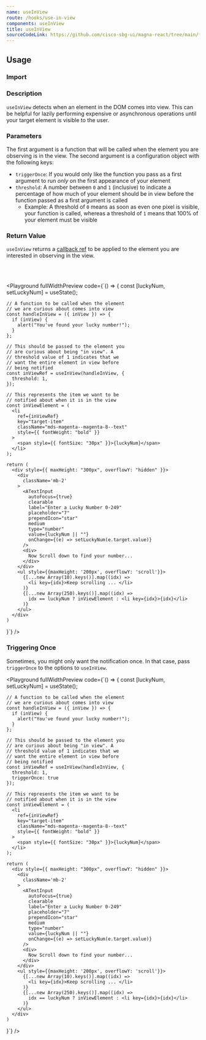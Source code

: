 ```yaml
---
name: useInView
route: /hooks/use-in-view
components: useInView
title: useInView
sourceCodeLink: https://github.com/cisco-sbg-ui/magna-react/tree/main/framework/hooks/useInView
---
```


## Usage

### Import

<ComponentImport components="useInView" />

### Description

`useInView` detects when an element in the DOM comes into view. This can be helpful for lazily performing expensive or asynchronous operations until your target element is visible to the user.

### Parameters

The first argument is a function that will be called when the element you are observing is in the view. The second argument is a configuration object with the following keys:

- `triggerOnce`: If you would only like the function you pass as a first argument to run _only_ on the first appearance of your element
- `threshold`: A number between `0` and `1` (inclusive) to indicate a percentage of how much of your element should be in view before the function passed as a first argument is called
  - Example: A threshold of `0` means as soon as even one pixel is visible, your function is called, whereas a threshold of `1` means that 100% of your element must be visible

### Return Value

`useInView` returns a [callback ref](https://reactjs.org/docs/refs-and-the-dom.html#callback-refs) to be applied to the element you are interested in observing in the view.

<br />
<br />

<Playground
  fullWidthPreview
  code={`() => {
    const [luckyNum, setLuckyNum] = useState();

    // A function to be called when the element
    // we are curious about comes into view
    const handleInView = ({ inView }) => {
      if (inView) {
        alert("You've found your lucky number!");
      }
    };

    // This should be passed to the element you
    // are curious about being "in view". A
    // threshold value of 1 indicates that we
    // want the entire element in view before
    // being notified
    const inViewRef = useInView(handleInView, {
      threshold: 1,
    });

    // This represents the item we want to be
    // notified about when it is in the view
    const inViewElement = (
      <li
        ref={inViewRef}
        key="target-item"
        className="mds-magenta--magenta-8--text"
        style={{ fontWeight: "bold" }}
      >
        <span style={{ fontSize: "30px" }}>{luckyNum}</span>
      </li>
    );

    return (
      <div style={{ maxHeight: "300px", overflowY: "hidden" }}>
        <div
          className='mb-2'
        >
          <ATextInput
            autoFocus={true}
            clearable
            label="Enter a Lucky Number 0-249"
            placeholder="7"
            prependIcon="star"
            medium
            type="number"
            value={luckyNum || ""}
            onChange={(e) => setLuckyNum(e.target.value)}
          />
          <div>
            Now Scroll down to find your number...
          </div>
        </div>
        <ul style={{maxHeight: '200px', overflowY: 'scroll'}}>
          {[...new Array(10).keys()].map((idx) =>
            <li key={idx}>Keep scrolling ... </li>
          )}
          {[...new Array(250).keys()].map((idx) =>
            idx == luckyNum ? inViewElement : <li key={idx}>{idx}</li>
          )}
        </ul>
      </div>
    )

}`}
/>

### Triggering Once

Sometimes, you might only want the notification once. In that case, pass `triggerOnce` to the options to `useInView`.

<Playground
  fullWidthPreview
  code={`() => {
    const [luckyNum, setLuckyNum] = useState();

    // A function to be called when the element
    // we are curious about comes into view
    const handleInView = ({ inView }) => {
      if (inView) {
        alert("You've found your lucky number!");
      }
    };

    // This should be passed to the element you
    // are curious about being "in view". A
    // threshold value of 1 indicates that we
    // want the entire element in view before
    // being notified
    const inViewRef = useInView(handleInView, {
      threshold: 1,
      triggerOnce: true
    });

    // This represents the item we want to be
    // notified about when it is in the view
    const inViewElement = (
      <li
        ref={inViewRef}
        key="target-item"
        className="mds-magenta--magenta-8--text"
        style={{ fontWeight: "bold" }}
      >
        <span style={{ fontSize: "30px" }}>{luckyNum}</span>
      </li>
    );

    return (
      <div style={{ maxHeight: "300px", overflowY: "hidden" }}>
        <div
          className='mb-2'
        >
          <ATextInput
            autoFocus={true}
            clearable
            label="Enter a Lucky Number 0-249"
            placeholder="7"
            prependIcon="star"
            medium
            type="number"
            value={luckyNum || ""}
            onChange={(e) => setLuckyNum(e.target.value)}
          />
          <div>
            Now Scroll down to find your number...
          </div>
        </div>
        <ul style={{maxHeight: '200px', overflowY: 'scroll'}}>
          {[...new Array(10).keys()].map((idx) =>
            <li key={idx}>Keep scrolling ... </li>
          )}
          {[...new Array(250).keys()].map((idx) =>
            idx == luckyNum ? inViewElement : <li key={idx}>{idx}</li>
          )}
        </ul>
      </div>
    )

}`}
/>
